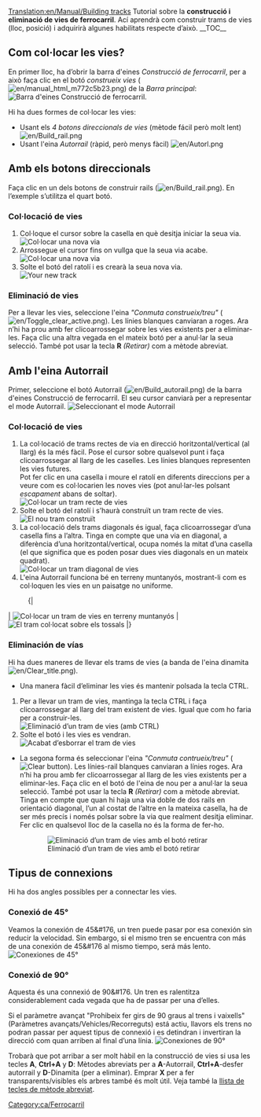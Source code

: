 [[Translation:en/Manual/Building tracks]]
{{ca/Tutorial}}
<!-- for search bot mainly (per al robot de cerca sobretot) -->
Tutorial sobre la '''construcció i eliminació de vies de ferrocarril'''. Ací aprendrà com construir trams de vies (lloc, posició) i adquirirà algunes habilitats respecte d’això.
__TOC__
==Com col·locar les vies?==
En primer lloc, ha d’obrir la barra d'eines ''Construcció de ferrocarril'', per a això faça clic en el botó ''construeix vies'' ([[File:en/manual html m772c5b23.png]]) de la ''Barra principal'':
[[File:ca/Railroad Construction.png|none|frame|Barra d'eines Construcció de ferrocarril.]]

Hi ha dues formes de col·locar les vies:
*Usant els ''4 botons direccionals de vies'' (mètode fácil però molt lent) [[File:en/Build rail.png]]
*Usant l'eina ''Autorrail'' (ràpid, però menys fàcil) [[File:en/Autorl.png]]

== Amb els botons direccionals ==
Faça clic en un dels botons de construir rails ([[File:en/Build rail.png]]). En l’exemple s’utilitza el quart botó.

=== Col·locació de vies ===
#Col·loque el cursor sobre la casella en què desitja iniciar la seua via.<br/>[[File:ca/Laying track 1.png|none|frame|Col·locar una nova via]]
#Arrossegue el cursor fins on vullga que la seua via acabe.<br/>[[File:ca/Laying track 2.png|none|frame|Col·locar una nova via]]
#Solte el botó del ratolí i es crearà la seua nova via.<br/>[[File:ca/Laying track 3.png|none|frame|Your new track]]

=== Eliminació de vies ===
Per a llevar les vies, seleccione l'eina ''"Conmuta construeix/treu"'' ([[File:en/Toggle clear active.png]]). Les línies blanques canviaran a roges. Ara n’hi ha prou amb fer clicoarrossegar sobre les vies existents per a eliminar-les. Faça clic una altra vegada en el mateix botó per a anul·lar la seua selecció. També pot usar la tecla '''R''' ''(Retirar)'' com a mètode abreviat.

== Amb l'eina Autorrail ==
Primer, seleccione el botó Autorrail ([[File:en/Build autorail.png]]) de la barra d'eines Construcció de ferrocarril. El seu cursor canviarà per a representar el mode Autorrail.
[[File:ca/AutorailTut1.png|none|frame|Seleccionant el mode Autorrail]]

=== Col·locació de vies ===
#La col·locació de trams rectes de via en direcció horitzontal/vertical (al llarg) és la més fàcil. Pose el cursor sobre qualsevol punt i faça clicoarrossegar al llarg de les caselles. Les línies blanques representen les vies futures.<br/>Pot fer clic en una casella i moure el ratolí en diferents direccions per a veure com es col·locarien les noves vies (pot anul·lar-les polsant ''escapament'' abans de soltar).<br/>[[File:en/AutorailTut2.png|none|frame|Col·locar un tram recte de vies]]
#Solte el botó del ratolí i s’haurà construït un tram recte de vies.<br/>[[File:en/AutorailTut3.png|none|frame|El nou tram construït]]
#La col·locació dels trams diagonals és igual, faça clicoarrossegar d’una casella fins a l’altra. Tinga en compte que una via en diagonal, a diferència d’una horitzontal/vertical, ocupa només la mitat d’una casella (el que significa que es poden posar dues vies diagonals en un mateix quadrat).<br/>[[File:en/AutorailTut4.png|none|frame|Col·locar un tram diagonal de vies]]
#L'eina Autorrail funciona bé en terreny muntanyós, mostrant-li com es col·loquen les vies en un paisatge no uniforme.
:{|
| [[File:en/AutorailTut5.png|none|frame|Col·locar un tram de vies en terreny muntanyós]]
| [[File:en/AutorailTut6.png|none|frame|El tram col·locat sobre els tossals]]
|}
=== Eliminación de vías ===
Hi ha dues maneres de llevar els trams de vies (a banda de l'eina dinamita [[File:en/Clear title.png]]).

*Una manera fàcil d’eliminar les vies és mantenir polsada la tecla CTRL.
#Per a llevar un tram de vies, mantinga la tecla CTRL i faça clicoarrossegar al llarg del tram existent de vies. Igual que com ho faria per a construir-les.<br/>[[File:en/AutorailTut7.png|none|frame|Eliminació d’un tram de vies (amb CTRL)]]
#Solte el botó i les vies es vendran.<br/>[[File:en/AutorailTut8.png|none|frame|Acabat d’esborrar el tram de vies]]

*La segona forma és seleccionar l'eina ''"Conmuta contrueix/treu"'' ([[File:en/Toggle clear active.png|Clear button]]). Les línies-rail blanques canviaran a línies roges. Ara n’hi ha prou amb fer clicoarrossegar al llarg de les vies existents per a eliminar-les. Faça clic en el botó de l'eina de nou per a anul·lar la seua selecció. També pot usar la tecla '''R''' ''(Retirar)'' com a mètode abreviat. Tinga en compte que quan hi haja una via doble de dos rails en orientació diagonal, l’un al costat de l’altre en la mateixa casella, ha de ser més precís i només polsar sobre la via que realment desitja eliminar. Fer clic en qualsevol lloc de la casella no és la forma de fer-ho.
:[[File:en/AutorailTut11.png|none|frame|Eliminació d’un tram de vies amb el botó retirar]]

== Tipus de connexions ==
Hi ha dos angles possibles per a connectar les vies.

===Conexió de 45&#176;=== 
Veamos la conexión de 45&#176, un tren puede pasar por esa conexión sin reducir la velocidad. Sin embargo, si el mismo tren se encuentra con más de una conexión de 45&#176 al mismo tiempo, será más lento.
[[File:en/AutorailTut9.png|frame|none|Conexiones de 45&#176;]]

===Conexió de 90&#176;===
Aquesta és una connexió de 90&#176. Un tren es ralentitza considerablement cada vegada que ha de passar per una d’elles.

Si el paràmetre avançat "Prohibeix fer girs de 90 graus al trens i vaixells" (Paràmetres avançats/Vehicles/Recorreguts) está actiu, llavors els trens no podran passar per aquest tipus de connexió i es detindran i invertiran la direcció com quan arriben al final d’una línia.
[[File:en/AutorailTut10.png|frame|none|Conexiones de 90&#176;]]

Trobarà que pot arribar a ser molt hàbil en la construcció de vies si usa les tecles '''A''', '''Ctrl+A''' y '''D''': Mètodes abreviats per a '''A'''-Autorrail, '''Ctrl+A'''-desfer autorrail y '''D'''-Dinamita (per a eliminar). Emprar '''X''' per a fer transparents/visibles els arbres també és molt útil. Veja també la [[ca/Tecles de mètode abreviat|llista de tecles de mètode abreviat]].

[[Category:ca/Ferrocarril]]